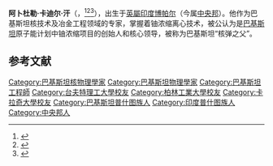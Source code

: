 {{Infobox scientist
| honorific_prefix  = [[博士|Dr.]]
| name              = 阿卜杜勒·卡迪尔·汗
| honorific_suffix  = [[Nishan-e-Imtiaz|NI]] [[Hilal-e-Imtiaz|HI]]
| native_name       = 
| native_name_lang  = 
| image             = Abdul_Qadeer_Khan.jpg
| image_size        = 
| image_upright     = 
| alt               = 
| caption           = 阿卜杜勒·卡迪尔·汗 (2017年)
| birth_name        = <!-- if different from "name" -->
| birth_date        = {{birth date|df=yes|1936|4|1}}
| birth_place       = {{flag|British India}}[[博帕尔|博帕尔]]
| death_date        =  {{death date and age|2021|10|10|1936|4|1|df=y}}
| death_place       = {{Flag|Pakistan}}[[伊斯兰堡|伊斯兰堡]]
| resting_place_coordinates = <!--{{coord|LAT|LONG|type:landmark|display=inline,title}}-->
| home_town         = 
| other_names       = A. Q. Khan
| siglum            = 
| pronounce         = 
| citizenship       = {{Flag|Pakistan}}
| nationality       = {{Flag|Pakistan}}
| fields            = [[冶金工程|冶金工程]]
| workplaces        = {{le|可汗研究实验室|Khan Research Laboratories}}<br/>{{le|吴拉姆·伊沙克·汗工程科学和技术学院|Ghulam Ishaq Khan Institute of Engineering Sciences and Technology}}<br/>{{le|哈姆达德大学|Hamdard University}}<br/>{{le|Urenco|Urenco Group}}
| patrons           = 
| education         = 
| alma_mater        = [[卡拉奇大学|卡拉奇大学]]<br/> [[代尔夫特理工大学|代尔夫特理工大学]]<br />[[天主教鲁汶大学|天主教鲁汶大学]]<br />{{le|DJ信德公立科学学院|D. J. Sindh Government Science College}}<ref name="arynews">{{cite news|url=https://arynews.tv/dr-abdul-qadeer-khans-life-birth-anniversary/|title=Overview of Dr.Abdul Qadeer Khan's Life on his 83rd Birth Anniversary|date=2019-04-01|access-date=2021-09-19|work=ARY News|archive-date=2021-10-10|archive-url=https://web.archive.org/web/20211010113531/https://arynews.tv/dr-abdul-qadeer-khans-life-birth-anniversary/|dead-url=no}}</ref>
| thesis_title      = The effect of morphology on the strength of copper-based martensites
| thesis_url        = https://www.google.com/books/edition/The_Effect_of_Morphology_on_the_Strength/epaAnQEACAAJ?hl=en
| thesis_year       = 1972
| doctoral_advisor  = Martin J. Brabers<ref>{{cite web |url=https://www.theatlantic.com/doc/200511/aq-khan/2 |title=The Wrath of Khan |work=The Atlantic |date=2004-02-04 |access-date=2010-09-26 |archive-date=2008-05-14 |archive-url=https://web.archive.org/web/20080514021521/http://www.theatlantic.com/doc/200511/aq-khan/2 |dead-url=no }}</ref>
| academic_advisors = 
| doctoral_students = 
| notable_students  = 
| known_for         = [[Pakistan_and_weapons_of_mass_destruction|Pakistan's nuclear weapons program]], [[gaseous_diffusion|gaseous diffusion]], [[martensite|martensite]] and [[graphene_morphology|graphene morphology]]
| influences        = 
| influenced        = 
| awards            = [[File:Nishan-e-Imtiaz_Ribbon.png|27px]] [[Nishan-e-Imtiaz|Nishan-i-Imtiaz]] (1996;1999)<br/>[[File:Nishan-e-Imtiaz_Ribbon.png|27px]] [[Hilal-e-Imtiaz|Hilal-i-Imtiaz]] (1989)
| author_abbrev_bot = 
| author_abbrev_zoo = 
| spouse            = <!--(or | spouses = )-->
| partner           = <!--(or | partners = )-->
| children          = 
| signature         = <!--(filename only)-->
| signature_alt     = 
| website           = <!--{{URL|https://www.paspk.org/fellow-profile/?fellowID=59}}-->
| footnotes         = 
| module            = {{Infobox officeholder
| embed             = yes
| office            = {{le|巴基斯坦科技部|Ministry of Science and Technology (Pakistan)#Science Advisors|总统秘书处科学顾问}}
| term_start        = 2001年1月1日
| term_end          = 2004年1月31日
| predecessor       = {{le|伊什法克·艾哈迈德|Ishfaq Ahmad}}
| successor         = [[Atta-ur-Rahman_(chemist)|Atta-ur-Rahman]]
| president         = [[佩尔韦兹·穆沙拉夫|佩尔韦兹·穆沙拉夫]]   
| party             = [[Tehreek-e-Tahaffuz-e-Pakistan|Tehreek-e-Tahaffuz-e-Pakistan]]<br/>{{small|(2012-2013)}}                        
}}
}}
'''阿卜杜勒·卡迪尔·汗'''（{{lang-ur|‏عبد القدیر خان‎|translit=Abdul Qadeer Khan}}，{{bd|1936年|4月1日|2021年|10月10日|catIdx=Khan}}<ref>{{Cite web|title=85岁巴基斯坦“核弹之父”去世，总理伊姆兰·汗：他是一个国家的偶像|url=https://www.jiemian.com/article/6683794.html|access-date=2021-10-10|date=2021-10-10|work=[[界面新闻|界面新闻]]|language=zh|archive-date=2021-10-19|archive-url=https://web.archive.org/web/20211019030358/https://www.jiemian.com/article/6683794.html|dead-url=no}}</ref><ref>{{Cite web|title=Nuclear scientist Dr Abdul Qadeer Khan passes away at 85 in Islamabad|url=https://www.dawn.com/news/1651191|access-date=2021-10-10|date=2021-10-10|last=|work=DAWN.COM|publisher=[[黎明报_(巴基斯坦)|黎明报]]|language=en|archive-date=2022-03-06|archive-url=https://web.archive.org/web/20220306080819/https://www.dawn.com/news/1651191|dead-url=no}}</ref><ref>{{Cite web|title=Controversial father of Pakistan nuclear bomb dies at age 85|url=https://apnews.com/article/science-technology-islamabad-abdul-qadeer-khan-nuclear-weapons-faf412a0859e61fd3540fbbfc5f90fbe|access-date=2021-10-10|author=Kathy Gannon|date=2021-10-10|work=AP NEWS|publisher=[[美联社|美联社]]|language=en|archive-date=2021-10-19|archive-url=https://web.archive.org/web/20211019023920/https://apnews.com/article/science-technology-islamabad-abdul-qadeer-khan-nuclear-weapons-faf412a0859e61fd3540fbbfc5f90fbe|dead-url=no}}</ref>），出生于[[英屬印度|英屬印度]][[博帕尔|博帕尔]]（今属[[中央邦|中央邦]]）。他作为巴基斯坦核技术及冶金工程领域的专家，掌握着铀浓缩离心技术，被公认为是[[巴基斯坦|巴基斯坦]]原子能计划中铀浓缩项目的创始人和核心领导，被称为巴基斯坦“核弹之父”。
{{commonscat|Abdul Qadeer Khan}}

== 参考文献 ==
{{Reflist}}{{Authority control}}
{{DEFAULTSORT:Khan, Abdul Qadeer}}
[[Category:巴基斯坦核物理學家|Category:巴基斯坦核物理學家]]
[[Category:巴基斯坦物理學家|Category:巴基斯坦物理學家]]
[[Category:巴基斯坦工程師|Category:巴基斯坦工程師]]
[[Category:台夫特理工大學校友|Category:台夫特理工大學校友]]
[[Category:柏林工業大學校友|Category:柏林工業大學校友]]
[[Category:卡拉奇大學校友|Category:卡拉奇大學校友]]
[[Category:巴基斯坦普什图族人|Category:巴基斯坦普什图族人]]
[[Category:印度普什图族人|Category:印度普什图族人]]
[[Category:中央邦人|Category:中央邦人]]